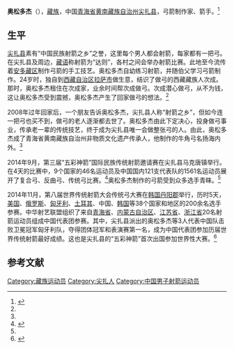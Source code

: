'''奥松多杰'''（{{bd|1967年|||}}），[[藏族|藏族]]，中国[[青海省|青海省]][[黄南藏族自治州|黄南藏族自治州]][[尖扎县|尖扎县]]，弓箭制作家、箭手。<ref name=xhw>{{Cite web |url=http://news.xinhuanet.com/sports/2014-09/18/c_127002564.htm |title=从儿时玩具到体育用具：奥松多杰的非遗传承梦，新华网，2014-09-18 |access-date=2015-05-10 |archive-date=2015-05-18 |archive-url=https://web.archive.org/web/20150518122735/http://news.xinhuanet.com/sports/2014-09/18/c_127002564.htm |dead-url=no }}</ref>

==生平==
[[尖扎县|尖扎县]]素有“中国民族射箭之乡”之誉，这里每个男人都会射箭，每家都有一把弓。在尖扎县及周边，[[藏语|藏语]]称射箭为“达则”，各村之间会举办射箭比赛。此地至今流传着[[安多|安多]][[藏区|藏区]]制作弓箭的手工技艺。奥松多杰自幼练习射箭，并随伯父学习弓箭制作。24岁时，独自到[[西藏自治区|西藏自治区]][[拉萨市|拉萨市]]做生意，结识了做弓的西藏藏族人次成。那时，奥松多杰租住在次成家，业余时间帮次成做弓。次成潜心做弓，从不为钱，这让奥松多杰受到震撼，奥松多杰产生了回家做弓的想法。<ref name=xhw/>

2008年过年回家后，一个朋友告诉奥松多杰，尖扎县人称“射箭之乡”，但如今连一把弓也买不到，做弓的老人逐渐都去世了。奥松多杰由此下定决心，投身做弓事业，传承老一辈的传统技艺，终于成为尖扎县唯一会做整张弓的人。由此，奥松多杰成了青海省黄南藏族自治州非物质文化遗产传承人，他制作的牛角弓名扬海内外。<ref name=xhw/>

2014年9月，第三届“五彩神箭”国际民族传统射箭邀请赛在尖扎县马克唐镇举行。在4天的比赛中，9个国家的46名运动员及中国国内121支代表队的1561名运动员展开了复合弓、反曲弓、传统弓比赛。<ref>{{Cite web |url=http://news.xinhuanet.com/sports/2014-09/13/c_126982880.htm |title=第三届“五彩神箭”国际民族传统射箭邀请赛落幕，新华网，2014-09-13 |access-date=2015-05-10 |archive-date=2015-05-18 |archive-url=https://web.archive.org/web/20150518122728/http://news.xinhuanet.com/sports/2014-09/13/c_126982880.htm |dead-url=no }}</ref>奥松多杰制作的弓箭受到众多选手青睐。<ref name=xhw/>

2014年11月，第八届世界传统射箭大会传统弓大赛在[[韩国|韩国]][[丹阳郡|丹阳郡]]举行，历时5天，[[美国|美国]]、[[俄罗斯|俄罗斯]]、[[匈牙利|匈牙利]]、[[土耳其|土耳其]]、中国、[[韩国|韩国]]等38个国家和地区的200余名选手参赛。中华射艺联盟组织了来自[[青海省|青海省]]、[[内蒙古自治区|内蒙古自治区]]、[[江苏省|江苏省]]、[[浙江省|浙江省]]20名射箭运动员组成中国代表团参赛。其中，尖扎县派出的奥松多杰等3人代表中国队击败卫冕冠军匈牙利队，夺得团体冠军和表演赛第一名，成为中国代表团参加历届世界传统射箭最好成绩。这也是尖扎县的“五彩神箭”首次出国参加世界性大赛。<ref>{{Cite web |url=http://www.xnwbw.com/html/2014-11/12/content_23623.htm |title=五彩神箭走出国门创佳绩，西宁晚报，2014-11-12 |access-date=2015-05-10 |archive-date=2015-05-18 |archive-url=https://web.archive.org/web/20150518083951/http://www.xnwbw.com/html/2014-11/12/content_23623.htm |dead-url=yes }}</ref>

==参考文献==
{{reflist}}

[[Category:藏族运动员|Category:藏族运动员]]
[[Category:尖扎人|Category:尖扎人]]
[[Category:中国男子射箭运动员|Category:中国男子射箭运动员]]